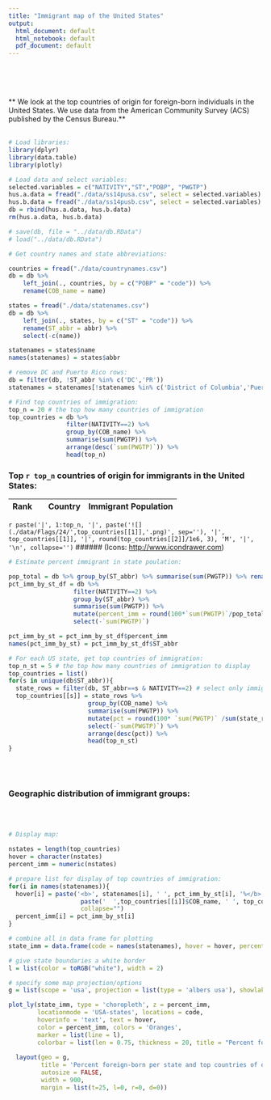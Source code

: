 ```yaml
---
title: "Immigrant map of the United States"
output:
  html_document: default
  html_notebook: default
  pdf_document: default
---
```

\
\
\


 ** We look at the top countries of origin for foreign-born individuals in the United States. We use data from the American Community Survey (ACS) published by the Census Bureau.** 
\
\


```r
# Load libraries:
library(dplyr)
library(data.table)
library(plotly)
```


```r
# Load data and select variables:
selected.variables = c("NATIVITY","ST","POBP", "PWGTP")
hus.a.data = fread("./data/ss14pusa.csv", select = selected.variables)
hus.b.data = fread("./data/ss14pusb.csv", select = selected.variables)
db = rbind(hus.a.data, hus.b.data)
rm(hus.a.data, hus.b.data)

# save(db, file = "../data/db.RData")
# load("../data/db.RData")
```



```r
# Get country names and state abbreviations:

countries = fread("./data/countrynames.csv")
db = db %>% 
    left_join(., countries, by = c("POBP" = "code")) %>%
    rename(COB_name = name)

states = fread("./data/statenames.csv")
db = db %>% 
    left_join(., states, by = c("ST" = "code")) %>% 
    rename(ST_abbr = abbr) %>% 
    select(-c(name))

statenames = states$name
names(statenames) = states$abbr

# remove DC and Puerto Rico rows:
db = filter(db, !ST_abbr %in% c('DC','PR'))
statenames = statenames[!statenames %in% c('District of Columbia','Puerto Rico')]
```


```r
# Find top countries of immigration:
top_n = 20 # the top how many countries of immigration
top_countries = db %>% 
                filter(NATIVITY==2) %>%
                group_by(COB_name) %>%
                summarise(sum(PWGTP)) %>%
                arrange(desc(`sum(PWGTP)`)) %>%
                head(top_n)
```


### Top `r top_n` countries of origin for immigrants in the United States:

| Rank |   |Country | Immigrant Population|
|------|---|--------|---------------------|
`r paste('|', 1:top_n, '|', paste('![](./data/Flags/24/',top_countries[[1]],'.png)', sep=''), '|', top_countries[[1]], '|', round(top_countries[[2]]/1e6, 3), 'M', '|', '\n', collapse='')`
###### (Icons: <http://www.icondrawer.com>)


```r
# Estimate percent immigrant in state poulation:

pop_total = db %>% group_by(ST_abbr) %>% summarise(sum(PWGTP)) %>% rename(tot = `sum(PWGTP)`)
pct_imm_by_st_df = db %>% 
                  filter(NATIVITY==2) %>% 
                  group_by(ST_abbr) %>% 
                  summarise(sum(PWGTP)) %>% 
                  mutate(percent_imm = round(100*`sum(PWGTP)`/pop_total$tot, 1)) %>%
                  select(-`sum(PWGTP)`)

pct_imm_by_st = pct_imm_by_st_df$percent_imm
names(pct_imm_by_st) = pct_imm_by_st_df$ST_abbr
```



```r
# For each US state, get top countries of immigration:
top_n_st = 5 # the top how many countries of immigration to display
top_countries = list()
for(s in unique(db$ST_abbr)){
  state_rows = filter(db, ST_abbr==s & NATIVITY==2) # select only immigrants in state s
  top_countries[[s]] = state_rows %>%
                      group_by(COB_name) %>%
                      summarise(sum(PWGTP)) %>%
                      mutate(pct = round(100* `sum(PWGTP)` /sum(state_rows$PWGTP), 1)) %>%
                      select(-`sum(PWGTP)`) %>%
                      arrange(desc(pct)) %>%
                      head(top_n_st)
}
```
\
\


### Geographic distribution of immigrant groups:
\
\
```r
# Display map:

nstates = length(top_countries)
hover = character(nstates)
percent_imm = numeric(nstates)

# prepare list for display of top countries of immigration:
for(i in names(statenames)){
  hover[i] = paste('<b>', statenames[i], ' ', pct_imm_by_st[i], '%</b>, of which:<br>',
                    paste('  ',top_countries[[i]]$COB_name, ' ', top_countries[[i]]$pct, '% <br>', collapse=""),
                    collapse="")
  percent_imm[i] = pct_imm_by_st[i]
}

# combine all in data frame for plotting
state_imm = data.frame(code = names(statenames), hover = hover, percent_imm = percent_imm, stringsAsFactors=FALSE)

# give state boundaries a white border
l = list(color = toRGB("white"), width = 2)

# specify some map projection/options
g = list(scope = 'usa', projection = list(type = 'albers usa'), showlakes = TRUE, lakecolor = toRGB('white'))

plot_ly(state_imm, type = 'choropleth', z = percent_imm, 
        locationmode = 'USA-states', locations = code, 
        hoverinfo = 'text', text = hover, 
        color = percent_imm, colors = 'Oranges',
        marker = list(line = l), 
        colorbar = list(len = 0.75, thickness = 20, title = "Percent foreign-born")) %>%
  
  layout(geo = g, 
         title = 'Percent foreign-born per state and top countries of origin <br> (hover cursor over map for breakdown)', 
         autosize = FALSE,
         width = 900,
         margin = list(t=25, l=0, r=0, d=0))

```

